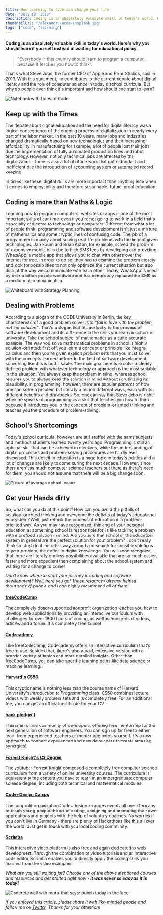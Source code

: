 ```yaml
---
title: How learning to Code can change your life
date: "July 18, 2019"
description: Coding is an absolutely valuable skill in today's world. Here's why you should learn it yourself.
thumbnailUrl: "/alexandru-acea-unsplash.jpg"
tags: ["code", "learning"]
---
```


#### Coding is an absolutely valuable skill in today's world. Here's why you should learn it yourself instead of waiting for educational policy.

> "Everybody in this country should learn to program a computer, because it teaches you how to think".

That's what Steve Jobs, the former CEO of Apple and Pixar Studios, said in 2013.
With this statement, he contributes to the current debate about digital literacy and the role of
computer science in today's school curricula.
But why do people even think it's important and how should one start to learn?

![Notebook with Lines of Code](https://images.unsplash.com/photo-1545670723-196ed0954986?ixlib=rb-1.2.1&auto=format&fit=crop&w=1952&q=80)

## Keep up with the Times

The debate about digital education and the need for digital literacy was a logical consequence of
the ongoing process of digitalization in nearly every part of the labor market.
In the past 10 years, many jobs and industries changed dramatically based on new technologies and
their increasing affordability.
In manufacturing for example, a lot of people lost their jobs due the implementation of fully automated
production lines and robot technology. However, not only technical jobs are affected by the digitalization -
there is also a lot of office work that got redundant and inefficient due the introduction of accounting
system or automated record keeping.

In times like these, digital skills are more important than anything else when it comes to employability and therefore sustainable, future-proof education.

## Coding is more than Maths & Logic

Learning how to program computers, websites or apps is one of the most important skills of our time,
even if you're not going to work in a field that's especially dedicated to technology or computers.
Different from what a lot of people think, programming and software development isn't just a mixture
of mathematics and some cryptic lines of confusing code.
The job of a programmer is mainly about solving real-life problems with the help of given technologies.
Jan Koum and Brian Acton, for example, solved the problem of expensive mobile bills due to high SMS fees
by developing and providing WhatsApp, a mobile app that allows you to chat with others over the internet
for free. In order to do so, they had to examine the problem closely and look for possibilities to not only
optimize the current situation but also disrupt the way we communicate with each other.
Today, WhatsApp is used by over a billion people worldwide and has completely replaced the SMS as a
medium of communication.

![Whiteboard with Strategy Planning](https://images.unsplash.com/photo-1533749871411-5e21e14bcc7d?ixlib=rb-1.2.1&ixid=eyJhcHBfaWQiOjEyMDd9&auto=format&fit=crop&w=751&q=80)

## Dealing with Problems

According to a slogan of the CODE University in Berlin, the key characteristic of a good problem solver is
to _"fall in love with the problem, not the solution"_. That's a slogan that fits perfectly to the process
of software development and its difference to the skills you learn in school or university.
Take the school subject of mathematics as a quite accurate example.
The way you solve mathematical problems in school is highly solution-oriented: first off, you learn
a concept or principle like integral calculus and then you're given explicit _problem_ sets that you must
solve with the concepts learned before.
In the field of software development, something like this is unthinkable.
The main goal here is to solve a clearly defined problem with whatever technology or approach is
the most suitable in this situation. You always keep the problem in mind, whereas school requires you to
always keep the solution in mind without scrutinizing its plausibility.
In programming, however, there are popular _patterns_ of how one can solve a problem but literally a
million different ways, each with its different benefits and drawbacks.
So, one can say that Steve Jobs is right when he speaks of programming as a skill that teaches you
how to think because it introduces you to the concept of problem-oriented thinking and teaches you the
procedure of problem-solving.

## School's Shortcomings

Today's school curricula, however, are still stuffed with the same subjects and methods students learned
twenty years ago. Programming is still an optional skill that can be achieved in electives,
while the understanding of digital processes and problem-solving procedures are hardly ever discussed.
This deficit in education is a huge topic in today's politics and a lot of changes are likely to come
during the next decade. However, since there aren't as much computer science teachers out there as
there's need for them, you should not assume that there will be a big change soon.

![Picture of average school lesson](https://images.unsplash.com/photo-1509062522246-3755977927d7?ixlib=rb-1.2.1&ixid=eyJhcHBfaWQiOjEyMDd9&auto=format&fit=crop&w=804&q=80)

## Get your Hands dirty

So, what can you do at this point? How can you avoid the pitfalls of solution-oriented thinking
and overcome the deficits of today's educational ecosystem? Well, just rethink the process of education
in a problem-oriented way! As you may have recognized, thinking of your personal education as something
school is responsible for, is like tackling a problem with a prefixed solution in mind. Are you sure that
school or the education system in general are the perfect solution for your problem? I don't really think so.
Just do it the other way around and search for possible solutions to your problem, the deficit in digital
knowledge. You will soon recognize that there are literally endless possibilities available that are so
much easier, faster and more expedient than complaining about the school system and waiting for a
change to come!

_Don't know where to start your journey in coding and software development? Well, here you go!_
_These resources already helped thousands of people and I can highly recommend all of them:_

#### [freeCodeCamp](https://www.freecodecamp.org/)

The completely donor-supported nonprofit organization teaches you how to develop web applications by
providing an interactive curriculum with challenges for over 1800 hours of coding, as well as hundreds
of videos, articles and a forum. It's completely free to use!

#### [Codecademy](https://www.codecademy.com/)

Like freeCodeCamp, Codecademy offers an interactive curriculum that's free to use. Besides that,
there's also a paid, extensive version with a broader variety of topics and more detailed insights.
Other than freeCodeCamp, you can take specific learning paths like data science or machine learning.

#### [Harvard's CS50](https://www.edx.org/course/cs50s-introduction-computer-science-harvardx-cs50x)

This cryptic name is nothing less than the course name of Harvard University's _Introduction to Programming_
class. CS50 combines lecture videos with weekly problem sets and is completely free.
For an additional fee, you can get an official certificate for your CV.

#### [hack.pledge( )](https://hackpledge.org/)

This is an online community of developers, offering free mentorship for the next generation of
software engineers. You can sign up for free to either learn from experienced teachers or mentor
beginners yourself. It's a new approach to connect experienced and new developers to create amazing synergies!

#### [Forrest Knight's CS Degree](https://github.com/ForrestKnight/open-source-cs)

The youtuber Forrest Knight composed a completely free computer science curriculum from a variety
of online university courses. The curriculum is equivalent to the content you have to learn in an
undergraduate computer science degree, including both technical and mathematical modules.

#### [Code+Design Camps](https://code.design/events/)

The nonprofit organization Code+Design arranges events all over Germany to teach young people the art
of coding, designing and promoting their own applications and projects with the help of voluntary coaches.
No worries if you don't live in Germany - there are plenty of Hackathons like this all over the world!
Just get in touch with you local coding community.

#### [Scrimba](https://scrimba.com/)

This interactive video platform is also free and again dedicated to web development.
Through the combination of video tutorials and an interactive code editor, Scrimba enables you to
directly apply the coding skills you learned from the video examples.

_What are you still waiting for? Choose one of the above mentioned courses and resources and get started
right now - **it was never as easy as it is today!**_

![Concrete wall with mural that says: punch today in the face](https://images.unsplash.com/photo-1516062423079-7ca13cdc7f5a?ixlib=rb-1.2.1&ixid=eyJhcHBfaWQiOjEyMDd9&auto=format&fit=crop&w=1961&q=80)

_If you enjoyed this article, please share it with like-minded people and follow me on [Twitter](https://twitter.com/louisbeul). Thanks for your attention!_
